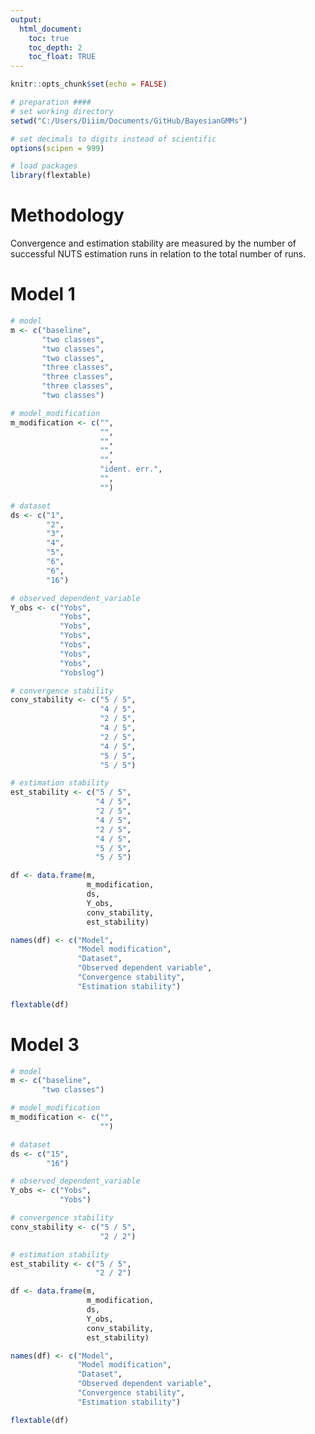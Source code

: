 ---
output:
  html_document:
    toc: true
    toc_depth: 2
    toc_float: TRUE
---


```{r setup, include = FALSE}
knitr::opts_chunk$set(echo = FALSE)
```


```{r, include = FALSE}
# preparation ####
# set working directory
setwd("C:/Users/Diiim/Documents/GitHub/BayesianGMMs")

# set decimals to digits instead of scientific
options(scipen = 999)

# load packages
library(flextable)
```


# Methodology
Convergence and estimation stability are measured by the number of successful NUTS estimation runs in relation to the total number of runs.

# Model 1
```{r}
# model
m <- c("baseline",
       "two classes",
       "two classes",
       "two classes",
       "three classes",
       "three classes",
       "three classes",
       "two classes")

# model_modification
m_modification <- c("",
                    "",
                    "",
                    "",
                    "",
                    "ident. err.",
                    "",
                    "")

# dataset
ds <- c("1",
        "2",
        "3",
        "4",
        "5",
        "6",
        "6",
        "16")

# observed_dependent_variable
Y_obs <- c("Yobs",
           "Yobs",
           "Yobs",
           "Yobs",
           "Yobs",
           "Yobs",
           "Yobs",
           "Yobslog")

# convergence stability
conv_stability <- c("5 / 5",
                    "4 / 5",
                    "2 / 5",
                    "4 / 5",
                    "2 / 5",
                    "4 / 5",
                    "5 / 5",
                    "5 / 5")

# estimation stability 
est_stability <- c("5 / 5",
                   "4 / 5",
                   "2 / 5",
                   "4 / 5",
                   "2 / 5",
                   "4 / 5",
                   "5 / 5",
                   "5 / 5")

df <- data.frame(m,
                 m_modification,
                 ds,
                 Y_obs,
                 conv_stability,
                 est_stability)

names(df) <- c("Model",
               "Model modification",
               "Dataset",
               "Observed dependent variable",
               "Convergence stability",
               "Estimation stability")

flextable(df)
```


# Model 3
```{r}
# model
m <- c("baseline",
       "two classes")

# model_modification
m_modification <- c("",
                    "")

# dataset
ds <- c("15",
        "16")

# observed_dependent_variable
Y_obs <- c("Yobs",
           "Yobs")

# convergence stability
conv_stability <- c("5 / 5",
                    "2 / 2")

# estimation stability
est_stability <- c("5 / 5",
                   "2 / 2")

df <- data.frame(m,
                 m_modification,
                 ds,
                 Y_obs,
                 conv_stability,
                 est_stability)

names(df) <- c("Model",
               "Model modification",
               "Dataset",
               "Observed dependent variable",
               "Convergence stability",
               "Estimation stability")

flextable(df)
```


